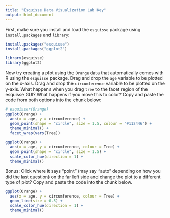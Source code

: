 ```yaml
---
title: "Esquisse Data Visualization Lab Key"
output: html_document
---
```


First, make sure you install and load the `esquisse` package using `install.packages` and `library`:

```r
install.packages("esquisse")
install.packages("ggplot2")
```

```r
library(esquisse)
library(ggplot2)
```


Now try creating a plot using the `Orange` data that automatically comes with R using the `esquisse` package. Drag and drop the `age` variable to be plotted on the x-axis. Drag and drop the `circumference` variable to be plotted on the y-axis. What happens when you drag `tree` to the facet region of the esquisse GUI? What happens if you move this to color? Copy and paste the code from both options into the chunk below:

```r
# esquisser(Orange)
ggplot(Orange) +
  aes(x = age, y = circumference) +
  geom_point(shape = "circle", size = 1.5, colour = "#112446") +
  theme_minimal() +
  facet_wrap(vars(Tree))

ggplot(Orange) +
  aes(x = age, y = circumference, colour = Tree) +
  geom_point(shape = "circle", size = 1.5) +
  scale_color_hue(direction = 1) +
  theme_minimal()
```

Bonus: Click where it says "point" (may say "auto" depending on how you did the last question) on the far left side and change the plot to a different type of plot? Copy and paste the code into the chunk below.

```r
ggplot(Orange) +
  aes(x = age, y = circumference, colour = Tree) +
  geom_line(size = 0.5) +
  scale_color_hue(direction = 1) +
  theme_minimal()
```


